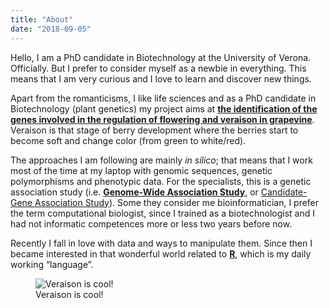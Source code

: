 ```yaml
---
title: "About"
date: "2018-09-05"
---
```


Hello, I am a PhD candidate in Biotechnology at the University of Verona. Officially. But I prefer to consider myself as a newbie in everything. This means that I am very curious and I love to learn and discover new things.

Apart from the romanticisms, I like life sciences and as a PhD candidate in Biotechnology (plant genetics) my project aims at [**the identification of the genes involved in the regulation of flowering and veraison in grapevine**](/./about_files/Delfino_Poster_SIGA_2017.pdf). Veraison is that stage of berry development where the berries start to become soft and change color (from green to white/red).

The approaches I am following are mainly *in silico*; that means that I work most of the time at my laptop with genomic sequences, genetic polymorphisms and phenotypic data. For the specialists, this is a genetic association study (i.e. [**Genome-Wide Association Study**](https://en.wikipedia.org/wiki/Genome-wide_association_study), or [Candidate-Gene Association Study](https://en.wikipedia.org/wiki/Candidate_gene)). Some they consider me bioinformatician, I prefer the term computational biologist, since I trained as a biotechnologist and I had not informatic competences more or less two years before now.

Recently I fall in love with data and ways to manipulate them. Since then I became interested in that wonderful world related to [**R**](https://www.r-project.org/), which is my daily working “language”.

![Veraison is cool!](/./about_files/IMG_20160809_102812137_HDR.jpg)





